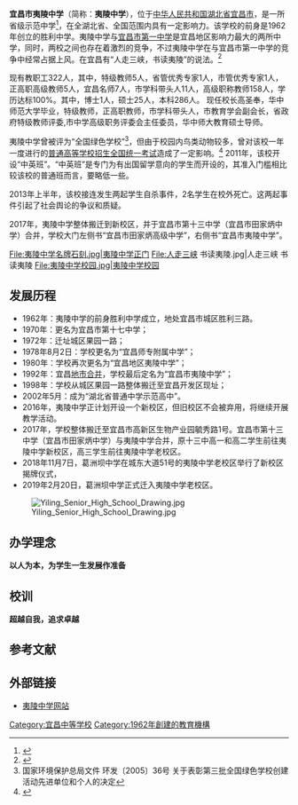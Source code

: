 {{coord|30.69594|111.38609|display=title}}
{{Infobox school
| name = 湖北省宜昌市夷陵中学
| native_name = 夷陵中学
| latin_name = Yiling High School
| logo = 
| logo_size = 
| logo_alt = 
| logo_caption = 
| seal_image = 
| seal_size = 
| seal_alt = 
| image = 夷陵中学正门.jpg
| image_size = 
| alt = 
| image_caption = 夷陵中学新校区
| motto = 文明 勤奋 求实 创新<!-- 或 | mottoes = -->
| motto_translation = 
| address = 梅花村
| location = 
| region = 
| city = 宜昌市<!-- 或 | town = -->
| state = 
| province = 湖北省
| county = 中华人民共和国
| postcode = <!-- 或 | postalcode = -->
| zipcode = 
| country = 夷陵区
| country1 = 
| coordinates = {{coord|30.69594|111.38609|type:edu}}
| coordinates_footnotes = 
| pushpin_map = 
| pushpin_image = 
| pushpin_mapsize = 
| pushpin_map_alt = 
| pushpin_map_caption = 
| pushpin_label = 
| pushpin_label_position = 
| former_name = 
| schooltype = 公立学校
| fundingtype = 示范性普通高中
| type = 
| religious_affiliation = 
| denomination = 
| patron = 
| established = {{Start date|1962|df=y}}<!-- {{Start date|YYYY|MM|DD|df=y}} -->
| founded = 
| opened = 
| founder = <!-- 或 | founders = -->
| status = 
| closed = 
| locale = 汉语普通话
| sister_school = 夷陵中学分部
| college = 
| school_board = 
| district = 
| us_nces_district_id = 
| LEA = 
| educational_authority = <!-- 或 | authority = -->
| category = <!-- 使用 | category_label = 覆盖默认参数 -->
| oversight = <!-- 使用 | oversight_label = 覆盖默认参数 -->
| authorizer = 
| superintendent = 
| trustee = 
| specialist = <!-- 或 | specialists = -->
| session = 
| number = 
| school_code = 
| MOE = 
| ofsted = 
| ceeb = 
| us_nces_school_id = 
| president = 
| chair = <!-- 使用 | chair_label = 覆盖默认参数 -->
| chairman = <!-- 使用 | chairman_label = 覆盖默认参数 -->
| chairperson = <!-- 使用 | chairperson_label = 覆盖默认参数 -->
| dean = 
| administrator = 
| rector = 
| director = 
| principal = 高圣奉<!-- 使用 | principal_label = 覆盖默认参数 -->
| campus_director = 
| headmistress = 
| headmaster = 
| head_of_school = 
| head_teacher = 
| executive_headteacher = 
| acting_headteacher = 
| head = <!-- 使用 | head_name = 覆盖默认参数 -->
| officer_in_charge = 
| secretary = 
| chaplain = 
| staff = 322人
| faculty = 
| teaching_staff = 
| employees = 
| key_people = 
| grades = <!-- 使用 | grades_label = 覆盖默认参数 -->
| years = 
| years_taught = <!-- 使用 | nursery_years_taught =, | primary_years_taught =, | secondary_years_taught = 给予更多信息 -->
| gender = <!-- 使用 | gender_label = 覆盖默认参数 -->
| age_range = <!-- 或 | lower_age = and | upper_age = -->
| lower_age = <!-- 或 | age_range = -->
| upper_age = <!-- 或 | age_range = -->
| enrollment = 3240人<!-- 或 | enrolment = -->
| enrollment_as_of = <!-- 或 | enrolment_as_of = -->
| students = 
| sixth_form_students = 
| pupils = 
| grade_preK = 
| gradeK = 
| grade1 = 
| grade2 = 
| grade3 = 
| grade4 = 
| grade5 = 
| grade6 = 
| grade7 = 
| grade8 = 
| grade9 = 
| grade10 = 
| grade11 = 
| grade12 = 
| grade13 = 
| other = <!-- 或使用 | other_grade_label = 覆盖默认参数 -->
| other_grade_label_1 = 
| other_grade_enrollment_1 = 
| other_grade_label_2 = 
| other_grade_enrollment_2 = 
| international_students = 
| classes = 63
| average_class_size = 60人
| ratio = 
| system = 
| classes_offered = 
| medium_of_language = 
| language = 
| schedule_type = 
| schedule = 
| hours_in_day = 
| classrooms = 
| campuses = 
| campus = 
| campus_size = 11万余平方米
| area = 
| campus_type = 
| houses = 
| student_union = <!-- 使用 | student_union_label = 覆盖默认参数名称 -->
| colors = <!-- 或 | colours = 或 | school_colors = 或 | school_colours = -->
| slogan = 人走三峡，书读夷陵
| song = 
| fight_song = 
| athletics = 
| athletics_conference = 
| sports = 
| mascot = 
| mascot_image = 
| nickname = 夷陵
| teams = <!-- 使用 | teams_label = 覆盖默认参数 -->
| team_name = 
| rival = [[宜昌市第一中学|宜昌市第一中学]]<!-- 或 | rivals = -->
| accreditation = <!-- 或 | accreditations = -->
| ranking = 
| USNWR_ranking = 
| national_ranking = 
| test_name = 
| test_average = 
| SAT = 
| SAT_year = 
| ACT = 
| ACT_year = 
| bar_pass_rate = 
| school_roll = 
| decile = 
| publication = 
| newspaper = 
| yearbook = 
| products = 
| endowment = 
| budget = 
| fees = 
| annual_tuition = 
| tuition = 
| revenue = 
| communities = 
| feeder_schools = 
| feeder_to = 
| graduates = 
| graduates_year = 
| affiliation = <!-- 或 | affiliations = -->
| alumni = 
| nobel_laureates = 
| su = <!-- 学生会内阁名称 -->
| sc = <!-- 学生会干事会(学生理事会)主席 -->
| cs = <!-- 学生会代表会主席 -->
| cc = <!-- 社团联席会主席 -->
| information = <!-- 请勿输入电话号码或电邮地址或网址 -->
| telephone = 
| fax = 
| website = {{URL|https://www.hbylzx.com/}}<!-- {{URL|school.url}}注意：若网址有“=”字符请用{{URL|1=school.url}} -->
| footnotes = 
| picture = 
| picture_caption = 
| picture2 = 
| picture_caption2 = 
| lastupdate = <!-- {{subst:Date}} 或 {{subst:Date|2=mdy}} -->
}}

'''宜昌市夷陵中学'''（简称：'''夷陵中学'''），位于[[中华人民共和国|中华人民共和国]][[湖北省|湖北省]][[宜昌市|宜昌市]]，是一所省级示范中学<ref>{{cite news | url = http://www.hbe.gov.cn/content.php?id=3759 | title = 湖北省中小学实施素质教育综合办学水平示范学校名单 | publisher = 湖北省教育厅 }}{{Dead link|date=2018年9月 |bot=InternetArchiveBot |fix-attempted=yes }}</ref>，在全湖北省、全国范围内具有一定影响力。该学校的前身是1962年创立的胜利中学。夷陵中学与[[宜昌市第一中学|宜昌市第一中学]]是宜昌地区影响力最大的两所中学，同时，两校之间也存在着激烈的竞争，不过夷陵中学在与宜昌市第一中学的竞争中经常占据上风{{争议来源|}}。在宜昌有“人走三峡，书读夷陵”的说法。<ref>{{cite news | url = http://ctdsb.cnhubei.com/html/sxwb/20080522/sxwb359199.html | title = 宜昌教育的一面旗帜 | publisher = 三峡晚报 | pages = T19 | date = 2008年5月22日 | deadurl = yes | archiveurl = https://web.archive.org/web/20160916033606/http://ctdsb.cnhubei.com/html/sxwb/20080522/sxwb359199.html | archivedate = 2016年9月16日 | accessdate = 2012年1月10日 }}</ref>

现有教职工322人，其中，特级教师5人，省管优秀专家1人，市管优秀专家1人，正高职高级教师5人，宜昌名师7人，市学科带头人11人，高级职称教师158人，学历达标100%。其中，博士1人，硕士25人，本科286人。 现任校长高圣奉，华中师范大学毕业，特级教师，正高职教师，市学科带头人，市教育学会副会长，省政府特级教师评委,市中学高级职务评委会主任委员，华中师大教育硕士导师。

夷陵中学曾被评为“全国绿色学校”<ref>国家环境保护总局文件 环发〔2005〕36号 关于表彰第三批全国绿色学校创建活动先进单位和个人的决定</ref>，但由于校园内鸟类动物较多，曾对该校一年一度进行的[[普通高等学校招生全国统一考试|普通高等学校招生全国统一考试]]造成了一定影响。<ref>{{cite news | author = 邵华 | url = http://www.hbylzx.com/Html/2010/6/2010-6-8-6750.html | title = 考官“温柔”请走“不速之客” | publisher = 三峡商报 | date = 2010年6月8日 | access-date = 2012年1月10日 | archive-url = https://web.archive.org/web/20160308011039/http://www.hbylzx.com/Html/2010/6/2010-6-8-6750.html | archive-date = 2016年3月8日 | dead-url = yes }}</ref> 2011年，该校开设“中英班”。“中英班”是专门为有出国留学意向的学生而开设的，其准入门槛相比较该校的普通班而言，要略低一些。

2013年上半年，该校接连发生两起学生自杀事件，2名学生在校外死亡。这两起事件引起了社会舆论的争议和质疑。

2017年，夷陵中学整体搬迁到新校区，并于宜昌市第十三中学（宜昌市田家炳中学）合并，学校大门左侧书“宜昌市田家炳高级中学”，右侧书“宜昌市夷陵中学”。
<gallery>
File:夷陵中学名牌石刻.jpg|夷陵中学正门
File:人走三峡 书读夷陵.jpg|人走三峡 书读夷陵
File:夷陵中学校园.jpg|夷陵中学校园
</gallery>

== 发展历程 ==
*1962年：夷陵中学的前身胜利中学成立，地处宜昌市城区胜利三路。
*1970年：更名为宜昌市第十七中学；
*1972年：迁址城区果园一路；
*1978年8月2日：学校更名为“宜昌师专附属中学”；
*1980年：学校再次更名为“宜昌地区夷陵中学”；
*1992年：宜昌[[地市合并|地市合并]]，学校最后定名为“宜昌市夷陵中学”；
*1998年：学校从城区果园一路整体搬迁至宜昌开发区现址；
*2002年5月：成为“湖北省普通中学示范高中”。
*2016年，夷陵中学正计划开设一个新校区，但旧校区不会被弃用，将继续开展教学活动。
*2017年，学校整体搬迁至宜昌市高新区生物产业园毓秀路1号。宜昌市第十三中学（宜昌市田家炳中学）与夷陵中学合并，原十三中高一和高二学生前往夷陵中学新校区，高三学生前往夷陵中学老校区。
*2018年11月7日，葛洲坝中学在城东大道51号的夷陵中学老校区举行了新校区揭牌仪式，
*2019年2月20日，葛洲坝中学正式迁入夷陵中学老校区。

[[File:Yiling_Senior_High_School_Drawing.jpg|thumb]]

== 办学理念 ==
'''以人为本，为学生一生发展作准备'''
== 校训 ==
'''超越自我，追求卓越'''

==参考文献==
{{reflist|2}}

== 外部链接 ==
*[https://web.archive.org/web/20191211191210/http://www.hbylzx.com/ 夷陵中学网站]
{{湖北省示范中学}}

[[Category:宜昌中等学校|Category:宜昌中等学校]]
[[Category:1962年創建的教育機構|Category:1962年創建的教育機構]]